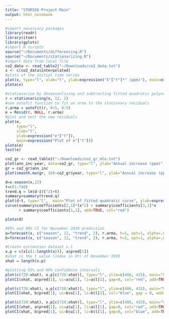 ```yaml
---
title: "STOR556 Project Main"
output: html_notebook
---
```


```r
#import necessary packages
library(readr)
library(itsmr)
library(gplots)
#import R scripts
source("~/Documents/differencing.R")
source("~/Documents/stationarizing.R")
#import data from local file
co2_data <- read_table2("~/Downloads/co2_data.txt")
x <- c(co2_data$interpolated)
#plots of the initial time series
plot(x, type="l", xlab="t", ylab=expression("X"["t"]*" (ppm)"), main=expression("Carbon Dioxide Time Series X"["t"]))
plota(x)
```

```r
#stationarize by deseasonlizing and subtracting fitted quadratic polynomial
r = stationarizing(x, 12, 2)
#use autofit function to fit an arma to the stationary residuals
r.arma = autofit(r, 0:5, 0:5)
e = Resid(r, NULL, r.arma)
#plot and test the new residuals
plot(e, 
     type="l", 
     xlab="t", 
     ylab=expression("e"["t"]), 
     main=expression("Plot of e"["t"]))
plota(e)
test(e)
```

```r
co2_gr <- read_table2("~/Downloads/co2_gr_mlo.txt")
plot(ann_inc~year, data=co2_gr, type="l", ylab="Annual increase (ppm)", xlab="Year", main=expression("Plot of annual CO"["2"]*" increase"))
gr = co2_gr$ann_inc
plot(smooth.ma(gr, 10)~co2_gr$year, type="l", ylab="Annual increase (ppm)", xlab="Year", main=expression("Plot of annual CO"["2"]*" increase after applying MA(10) filter"))

d=x-season(x,12)
t=c(1:740)
trend.q = lm(d~I(t^2)+t)
summary=summary(trend.q)
plot(d~t, type="l",  main="Plot of fitted quadratic curve", ylab=expression("d"["t"]*" (ppm)"), xlab="t")
curve(summary$coefficients[2,1]*(x^2) + summary$coefficients[3,1]*x
      + summary$coefficients[1,1], add=TRUE, col="red")
```
```r
plota(d)
```

```r
#95% and 99% CI for November 2019 prediction
a=forecast(x, c("season", 12, "trend", 2), r.arma, h=1, opt=1, alpha=.05)
b=forecast(x, c("season", 12, "trend", 2), r.arma, h=1, opt=1, alpha=.01)
```

```r
#Create estimation dataset x.1
x.p = c(x[c(1:length(x))], a$pred[1])
#xhat is the t value (index in Xt) of November 2019
xhat = length(x.p)

#plotting 95% and 99% confidence intervals
plot(c(720:xhat), x.p[c(720:xhat)], type="l", ylim=c(406, 415), main="95% CI for November 2019 Prediction", ylab=expression("X"["t"]*" (ppm)"), xlab="t")
plotCI(xhat, a$pred[1], ui=a$u[1], li=a$l[1], gap=0, col="red", add=TRUE)

plot(c(720:xhat), x.p[c(720:xhat)], type="l", ylim=c(406, 415), main="99% CI for November 2019 Prediction", ylab=expression("X"["t"]*" (ppm)"), xlab="t")
plotCI(xhat, b$pred[1], ui=b$u[1], li=b$l[1], col="blue", gap = 0, add=TRUE)

plot(c(720:xhat), x.p[c(720:xhat)], type="l", ylim=c(406, 415), main="95% and 99% CI for November 2019 Prediction", ylab=expression("X"["t"]*" (ppm)"), xlab="t")
plotCI(xhat, a$pred[1], ui=a$u[1], li=a$l[1], gap=0, col="red", add=TRUE)
plotCI(xhat, b$pred[1], ui=b$u[1], li=b$l[1], gap=0, col="blue", add=TRUE)
```
